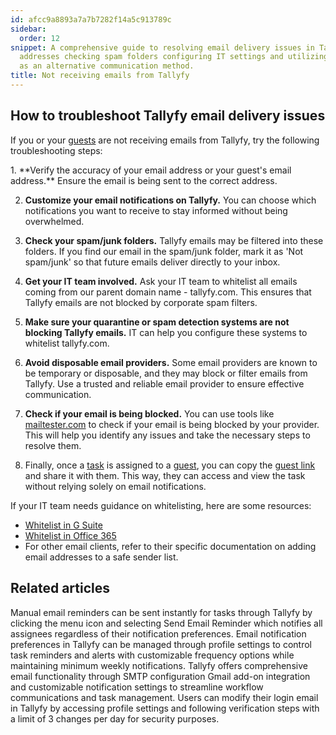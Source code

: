```yaml
---
id: afcc9a8893a7a7b7282f14a5c913789c
sidebar:
  order: 12
snippet: A comprehensive guide to resolving email delivery issues in Tallyfy by verifying
  addresses checking spam folders configuring IT settings and utilizing guest links
  as an alternative communication method.
title: Not receiving emails from Tallyfy
---
```



## How to troubleshoot Tallyfy email delivery issues

If you or your [guests](/products/pro/documenting/guests/) are not receiving emails from Tallyfy, try the following troubleshooting steps:

<Steps>
1. **Verify the accuracy of your email address or your guest's email address.** Ensure the email is being sent to the correct address.

2. **Customize your email notifications on Tallyfy.** You can choose which notifications you want to receive to stay informed without being overwhelmed.

3. **Check your spam/junk folders.** Tallyfy emails may be filtered into these folders. If you find our email in the spam/junk folder, mark it as 'Not spam/junk' so that future emails deliver directly to your inbox.

4. **Get your IT team involved.** Ask your IT team to whitelist all emails coming from our parent domain name - tallyfy.com. This ensures that Tallyfy emails are not blocked by corporate spam filters.

5. **Make sure your quarantine or spam detection systems are not blocking Tallyfy emails.** IT can help you configure these systems to whitelist tallyfy.com.

6. **Avoid disposable email providers.** Some email providers are known to be temporary or disposable, and they may block or filter emails from Tallyfy. Use a trusted and reliable email provider to ensure effective communication.

7. **Check if your email is being blocked.** You can use tools like [mailtester.com](http://mailtester.com/testmail.php/) to check if your email is being blocked by your provider. This will help you identify any issues and take the necessary steps to resolve them.

8. Finally, once a [task](/products/pro/tracking-and-tasks/tasks/) is assigned to a [guest](/products/pro/documenting/guests/), you can copy the [guest link](/products/pro/documenting/guests/how-to-find-a-guest-task-link-in-tallyfy/) and share it with them. This way, they can access and view the task without relying solely on email notifications.
</Steps>

If your IT team needs guidance on whitelisting, here are some resources:

*   [Whitelist in G Suite](https://support.google.com/a/answer/60751?hl=en/)
*   [Whitelist in Office 365](https://docs.microsoft.com/en-us/office365/securitycompliance/prevent-email-from-being-marked-as-spam/)
*   For other email clients, refer to their specific documentation on adding email addresses to a safe sender list.


## Related articles
<CardGrid>
<LinkTitleCard header="<b>Tasks > Send email reminders</b>" href="/products/pro/tracking-and-tasks/tasks/how-can-i-send-email-reminders-in-tallyfy/" > Manual email reminders can be sent instantly for tasks through Tallyfy by clicking the menu icon and selecting Send Email Reminder which notifies all assignees regardless of their notification preferences. </LinkTitleCard>
<LinkTitleCard header="<b>Personal Settings > Manage email notifications</b>" href="/products/pro/settings/personal-settings/how-can-i-manage-email-notifications-in-tallyfy/" > Email notification preferences in Tallyfy can be managed through profile settings to control task reminders and alerts with customizable frequency options while maintaining minimum weekly notifications. </LinkTitleCard>
<LinkTitleCard header="<b>Integrations > Email and SMTP</b>" href="/products/pro/integrations/email/" > Tallyfy offers comprehensive email functionality through SMTP configuration Gmail add-on integration and customizable notification settings to streamline workflow communications and task management. </LinkTitleCard>
<LinkTitleCard header="<b>Personal Settings > Change my email address</b>" href="/products/pro/settings/personal-settings/how-can-i-change-my-email-address-in-tallyfy/" > Users can modify their login email in Tallyfy by accessing profile settings and following verification steps with a limit of 3 changes per day for security purposes. </LinkTitleCard>
</CardGrid>